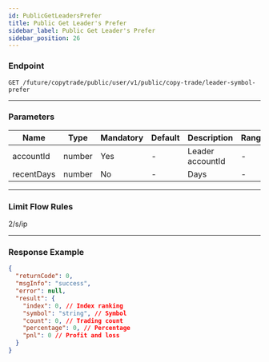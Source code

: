 ```yaml
---
id: PublicGetLeadersPrefer
title: Public Get Leader's Prefer
sidebar_label: Public Get Leader's Prefer
sidebar_position: 26
---
```


### Endpoint

`GET /future/copytrade/public/user/v1/public/copy-trade/leader-symbol-prefer`

---

### Parameters

| Name       | Type   | Mandatory | Default | Description      | Ranges |
| ---------- | ------ | --------- | ------- | ---------------- | ------ |
| accountId  | number | Yes       | -       | Leader accountId | -      |
| recentDays | number | No        | -       | Days             | -      |

---

### Limit Flow Rules

2/s/ip

---

### Response Example

```json
{
  "returnCode": 0,
  "msgInfo": "success",
  "error": null,
  "result": {
    "index": 0, // Index ranking
    "symbol": "string", // Symbol
    "count": 0, // Trading count
    "percentage": 0, // Percentage
    "pnl": 0 // Profit and loss
  }
}
```
